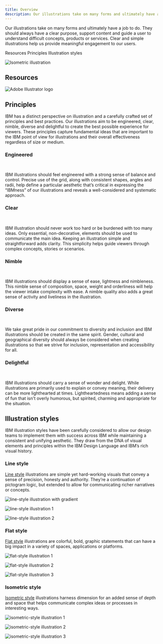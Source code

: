 ```yaml
---
title: Overview
description: Our illustrations take on many forms and ultimately have a job to do. They should always have a clear purpose, support content and guide a user to understand difficult concepts, products or services. Clear and simple illustrations help us provide meaningful engagement to our users.
---
```


<PageDescription>

Our illustrations take on many forms and ultimately have a job to do. They should always have a clear purpose, support content and guide a user to understand difficult concepts, products or services. Clear and simple illustrations help us provide meaningful engagement to our users.

</PageDescription>

<AnchorLinks>
  <AnchorLink>Resources</AnchorLink>
  <AnchorLink>Principles</AnchorLink>
  <AnchorLink>Illustration styles</AnchorLink>
</AnchorLinks>

![Isometric illustration](./images/overview/hero.gif)

## Resources

<Row className="resource-card-group">
<Column colMd={4} colLg={4} noGutterSm>
    <ResourceCard
      subTitle="IBM illustration starter kit"
      aspectRatio="2:1"
      href="https://github.com/carbon-design-system/carbon/raw/master/packages/pictograms/master/pictogram-master.ai"
      actionIcon="download"
      disabled
      >

![Adobe Illustrator logo](../images/illustrator.png)

  </ResourceCard>
</Column>
</Row>

## Principles

IBM has a distinct perspective on illustration and a carefully crafted set of principles and best practices. Our illustrations aim to be engineered, clear, nimble, diverse and delightful to create the best possible experience for viewers. These principles capture fundamental ideas that are important to the IBM point of view for illustrations and their overall effectiveness regardless of size or medium.

<div class="narrativeTableWrapper">
<Row class="narrativeTable">

<Column colLg={4} noGutter>

### Engineered
<br/>

</Column>

<Column colLg={8} noGutter>

IBM illustrations should feel engineered with a strong sense of balance and control. Precise use of the grid, along with consistent shapes, angles and radii, help define a particular aesthetic that’s critical in expressing the “IBMness” of our illustrations and reveals a well-considered and systematic approach.

</Column>

</Row>

<Row class="narrativeTable">

<Column colLg={4} noGutter>

### Clear
<br/>

</Column>

<Column colLg={8} noGutter>

IBM illustration should never work too hard or be burdened with too many ideas. Only essential, non-decorative, elements should be used to communicate the main idea. Keeping an illustration simple and straightforward adds clarity. This simplicity helps guide viewers through complex concepts, stories or scenarios.

</Column>

</Row>

<Row class="narrativeTable">

<Column colLg={4} noGutter>

### Nimble
<br/>

</Column>

<Column colLg={8} noGutter>

IBM illustrations should display a sense of ease, lightness and nimbleness. This nimble sense of composition, space, weight and orderliness will help the viewer intake complexity with ease. A nimble quality also adds a great sense of activity and liveliness in the illustration.

</Column>

</Row>

<Row class="narrativeTable">

<Column colLg={4} noGutter>

### Diverse
<br/>

</Column>

<Column colLg={8} noGutter>

We take great pride in our commitment to diversity and inclusion and IBM illustrations should be created in the same spirit. Gender, cultural and geographical diversity should always be considered when creating illustrations so that we strive for inclusion, representation and accessibility for all.

</Column>

</Row>

<Row class="narrativeTableLast">

<Column colLg={4} noGutter>

### Delightful
<br/>

</Column>

<Column colLg={8} noGutter>

IBM illustrations should carry a sense of wonder and delight. While illustrations are primarily used to explain or convey meaning, their delivery can be more lighthearted at times. Lightheartedness means adding a sense of fun that isn't overly humorous, but spirited, charming and appropriate for the situation.

</Column>

</Row>
</div>

## Illustration styles

IBM illustration styles have been carefully considered to allow our design teams to implement them with success across IBM while maintaining a consistent and unifying aesthetic. They draw from the DNA of visual elements and principles within the IBM Design Language and IBM’s rich visual history.

### Line style

[Line style](https://link) illustrations are simple yet hard-working visuals that convey a sense of precision, honesty and authority. They’re a continuation of pictogram logic, but extended to allow for communicating richer narratives or concepts.

<Row className="gallery-row-padding">

<Column colMd={6} colLg={8}>

![line-style illustration with gradient](./images/overview/line-1.png)

</Column>

</Row>

<Row className="gallery-row-padding">

<Column colMd={3} colLg={4}>

![line-style illustration 1](./images/overview/line-2.png)

</Column>

<Column colMd={3} colLg={4}>

![line-style illustration 2](./images/overview/line-3.png)

</Column>

</Row>

### Flat style

[Flat style](https://link) illustrations are colorful, bold, graphic statements that can have a big impact in a variety of spaces, applications or platforms.

<Row className="gallery-row-padding">

<Column colMd={6} colLg={8}>

![flat-style illustration 1](./images/overview/flat-1.png)

</Column>

</Row>

<Row className="gallery-row-padding">

<Column colMd={3} colLg={4}>

![flat-style illustration 2](./images/overview/flat-2.png)

</Column>

<Column colMd={3} colLg={4}>

![flat-style illustration 3](./images/overview/flat-3.png)

</Column>

</Row>

### Isometric style

[Isometric style](https://link) illustrations harness dimension for an added sense of depth and space that helps communicate complex ideas or processes in interesting ways.

<Row className="gallery-row-padding">

<Column colMd={6} colLg={8}>

![isometric-style illustration 1](./images/overview/iso-1.png)

</Column>

</Row>

<Row className="gallery-row-padding">

<Column colMd={3} colLg={4}>

![isometric-style illustration 2](./images/overview/iso-2.png)

</Column>

<Column colMd={3} colLg={4}>

![isometric-style illustration 3](./images/overview/iso-3.png)

</Column>

</Row>